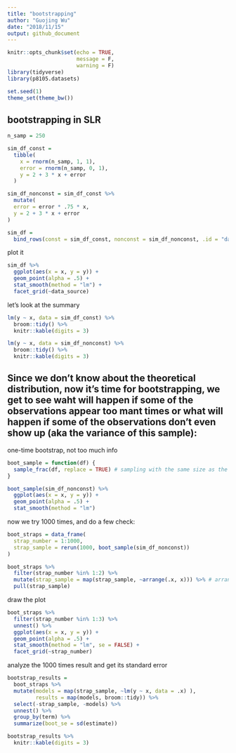 ```yaml
---
title: "bootstrapping"
author: "Guojing Wu"
date: "2018/11/15"
output: github_document
---
```


```r
knitr::opts_chunk$set(echo = TRUE, 
                      message = F, 
                      warning = F)
library(tidyverse)
library(p8105.datasets)

set.seed(1)
theme_set(theme_bw())
```

## bootstrapping in SLR

```r
n_samp = 250

sim_df_const = 
  tibble(
    x = rnorm(n_samp, 1, 1),
    error = rnorm(n_samp, 0, 1),
    y = 2 + 3 * x + error
  )

sim_df_nonconst = sim_df_const %>% 
  mutate(
  error = error * .75 * x,
  y = 2 + 3 * x + error
)

sim_df = 
  bind_rows(const = sim_df_const, nonconst = sim_df_nonconst, .id = "data_source") 
```

plot it

```r
sim_df %>% 
  ggplot(aes(x = x, y = y)) + 
  geom_point(alpha = .5) +
  stat_smooth(method = "lm") +
  facet_grid(~data_source)
```

let's look at the summary

```r
lm(y ~ x, data = sim_df_const) %>% 
  broom::tidy() %>% 
  knitr::kable(digits = 3)
```

```r
lm(y ~ x, data = sim_df_nonconst) %>% 
  broom::tidy() %>% 
  knitr::kable(digits = 3)
```

## Since we don't know about the theoretical distribution, now it's time for bootstrapping, we get to see waht will happen if some of the observations appear too mant times or what will happen if some of the observations don't even show up (aka the variance of this sample):

one-time bootstrap, not too much info

```r
boot_sample = function(df) {
  sample_frac(df, replace = TRUE) # sampling with the same size as the original sample
}

boot_sample(sim_df_nonconst) %>% 
  ggplot(aes(x = x, y = y)) + 
  geom_point(alpha = .5) +
  stat_smooth(method = "lm")
```

now we try 1000 times, and do a few check:

```r
boot_straps = data_frame(
  strap_number = 1:1000,
  strap_sample = rerun(1000, boot_sample(sim_df_nonconst))
)

boot_straps %>% 
  filter(strap_number %in% 1:2) %>% 
  mutate(strap_sample = map(strap_sample, ~arrange(.x, x))) %>% # arrange by x
  pull(strap_sample)
```

draw the plot

```r
boot_straps %>% 
  filter(strap_number %in% 1:3) %>% 
  unnest() %>% 
  ggplot(aes(x = x, y = y)) + 
  geom_point(alpha = .5) +
  stat_smooth(method = "lm", se = FALSE) +
  facet_grid(~strap_number) 
```

analyze the 1000 times result and get its standard error

```r
bootstrap_results = 
  boot_straps %>% 
  mutate(models = map(strap_sample, ~lm(y ~ x, data = .x) ),
         results = map(models, broom::tidy)) %>% 
  select(-strap_sample, -models) %>% 
  unnest() %>% 
  group_by(term) %>% 
  summarize(boot_se = sd(estimate))

bootstrap_results %>% 
  knitr::kable(digits = 3)
```

